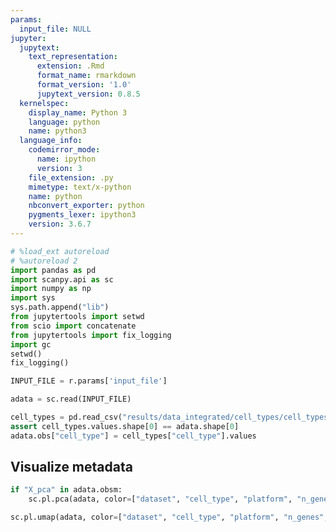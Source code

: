 ```yaml
---
params:
  input_file: NULL
jupyter:
  jupytext:
    text_representation:
      extension: .Rmd
      format_name: rmarkdown
      format_version: '1.0'
      jupytext_version: 0.8.5
  kernelspec:
    display_name: Python 3
    language: python
    name: python3
  language_info:
    codemirror_mode:
      name: ipython
      version: 3
    file_extension: .py
    mimetype: text/x-python
    name: python
    nbconvert_exporter: python
    pygments_lexer: ipython3
    version: 3.6.7
---
```


```python
# %load_ext autoreload
# %autoreload 2
import pandas as pd
import scanpy.api as sc
import numpy as np
import sys
sys.path.append("lib")
from jupytertools import setwd
from scio import concatenate
from jupytertools import fix_logging
import gc
setwd()
fix_logging()
```

```python
INPUT_FILE = r.params['input_file']
```

```python
adata = sc.read(INPUT_FILE)
```

```python
cell_types = pd.read_csv("results/data_integrated/cell_types/cell_types.tsv", sep="\t")
assert cell_types.values.shape[0] == adata.shape[0]
adata.obs["cell_type"] = cell_types["cell_type"].values
```

## Visualize metadata

```python
if "X_pca" in adata.obsm:
    sc.pl.pca(adata, color=["dataset", "cell_type", "platform", "n_genes", "n_counts", "percent_mito", "phase", "patient", "origin"], ncols=2)
```

```python
sc.pl.umap(adata, color=["dataset", "cell_type", "platform", "n_genes", "n_counts", "percent_mito", "phase", "patient", "origin"], ncols=2)
```
